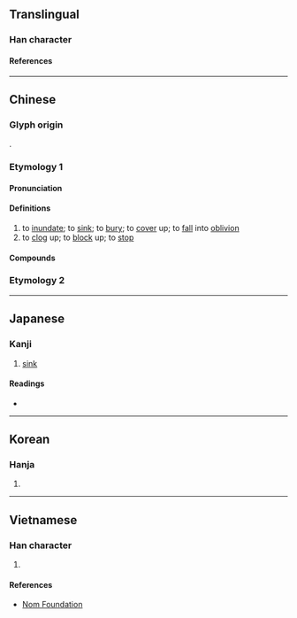 {{character info}}
{{character info|0x2F909}}

==Translingual==

===Han character===
{{Han char|rn=85|rad=水|as=09|sn=12|four=31114|canj=EMWG|ids=⿰氵垔}}

====References====
{{Han ref|kx=0638.150|dkj=17873|dj=1045.070|hdz=31671.040|uh=6E6E|ud=28270|bh=B4F3|bd=46323}}
{{Han ref|uh=2F909}}

----

==Chinese==
{{zh-forms|alt=洇}}

===Glyph origin===
{{Han etym}}
{{Han compound|土|垔|ls=psc|c1=s|c2=p|t1=earth}}.

===Etymology 1===

====Pronunciation====
{{zh-pron
|m=湮
|m-s=
|c=jan1
|c-t=
|g=
|h=pfs=
|j=
|mb=
|md=
|mn=
|mn-t=
|w=
|x=
|mc=y
|oc=y
|ma=
|cat=v
}}

====Definitions====
{{zh-hanzi}}

# to [[inundate]]; to [[sink]]; to [[bury]]; to [[cover]] up; to [[fall]] into [[oblivion]]
# to [[clog]] up; to [[block]] up; to [[stop]]

====Compounds====
{{zh-der|年湮代遠|湮鬱|湮沒|湮阨|湮沒無聞|湮滅|湮沉}}

===Etymology 2===
{{zh-see|洇|v}}

----

==Japanese==

===Kanji===
{{ja-kanji|grade=|rs=水09}}

# [[sink]]

====Readings====
* {{ja-readings
|goon=いん, えん
|kanon=いん, えん
|kanyoon=いん
|kun=しず-む, ふさ-ぐ}}

----

==Korean==

===Hanja===
{{ko-hanja|hangeul=인|eumhun=}}

# {{rfdef|ko|sort=水09}}

----

==Vietnamese==

===Han character===
{{vi-readings|rs=水09|reading=yên}}

# {{rfdef|vi|sort=水09}}

====References====
* [http://nomfoundation.org/common/nom_details.php?codepoint=6e6e Nom Foundation]